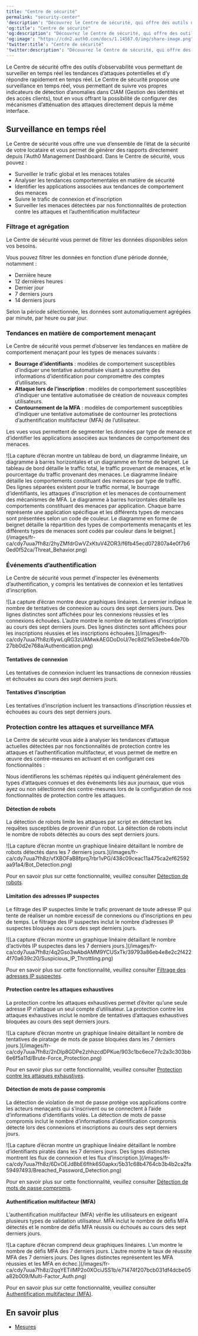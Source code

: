 ```yaml
---
title: "Centre de sécurité"
permalink: "security-center"
'description': "Découvrez le Centre de sécurité, qui offre des outils d’observabilité vous permettant de surveiller en temps réel les tendances d’attaques potentielles et d’y répondre rapidement en temps réel."
'og:title': "Centre de sécurité"
'og:description': "Découvrez le Centre de sécurité, qui offre des outils d’observabilité vous permettant de surveiller en temps réel les tendances d’attaques potentielles et d’y répondre rapidement en temps réel."
'og:image': "https://cdn2.auth0.com/docs/1.14567.0/img/share-image.png"
'twitter:title': "Centre de sécurité"
'twitter:description': "Découvrez le Centre de sécurité, qui offre des outils d’observabilité vous permettant de surveiller en temps réel les tendances d’attaques potentielles et d’y répondre rapidement en temps réel."
---
```


Le Centre de sécurité offre des outils d’observabilité vous permettant de surveiller en temps réel les tendances d’attaques potentielles et d’y répondre rapidement en temps réel. Le Centre de sécurité propose une surveillance en temps réel, vous permettant de suivre vos propres indicateurs de détection d’anomalies dans CIAM (Gestion des identités et des accès clients), tout en vous offrant la possibilité de configurer des mécanismes d’atténuation des attaques directement depuis la même interface.

## Surveillance en temps réel

Le Centre de sécurité vous offre une vue d’ensemble de l’état de la sécurité de votre locataire et vous permet de générer des rapports directement depuis l'Auth0 Management Dashboard. Dans le Centre de sécurité, vous pouvez :

* Surveiller le trafic global et les menaces totales
* Analyser les tendances comportementales en matière de sécurité
* Identifier les applications associées aux tendances de comportement des menaces
* Suivre le trafic de connexion et d’inscription
* Surveiller les menaces détectées par nos fonctionnalités de protection contre les attaques et l’authentification multifacteur

### Filtrage et agrégation

Le Centre de sécurité vous permet de filtrer les données disponibles selon vos besoins.

Vous pouvez filtrer les données en fonction d’une période donnée, notamment :

* Dernière heure
* 12 dernières heures
* Dernier jour
* 7 derniers jours
* 14 derniers jours

Selon la période sélectionnée, les données sont automatiquement agrégées par minute, par heure ou par jour.

### Tendances en matière de comportement menaçant

Le Centre de sécurité vous permet d’observer les tendances en matière de comportement menaçant pour les types de menaces suivants :

* **Bourrage d’identifiants** : modèles de comportement susceptibles d’indiquer une tentative automatisée visant à soumettre des informations d’identification pour compromettre des comptes d’utilisateurs.
* **Attaque lors de l’inscription** : modèles de comportement susceptibles d’indiquer une tentative automatisée de création de nouveaux comptes utilisateurs.
* **Contournement de la <Tooltip href="/docs/fr-ca/glossary?term=multifactor-authentication" tip="Authentification multifacteur (MFA)
Processus d’authentification de l’utilisateur qui utilise un facteur en plus du nom d’utilisateur et du mot de passe, tel qu’un code par SMS." cta="Voir le glossaire">MFA</Tooltip>** : modèles de comportement susceptibles d’indiquer une tentative automatisée de contourner les protections d’authentification multifacteur (MFA) de l’utilisateur.

Les vues vous permettent de segmenter les données par type de menace et d’identifier les applications associées aux tendances de comportement des menaces.

<Frame>![La capture d’écran montre un tableau de bord, un diagramme linéaire, un diagramme à barres horizontales et un diagramme en forme de beignet. Le tableau de bord détaille le traffic total, le traffic provenant de menaces, et le pourcentage du traffic provenant des menaces. Le diagramme linéaire détaille les comportements constituant des menaces par type de traffic. Des lignes séparées existent pour le traffic normal, le bourrage d’identifiants, les attaques d’inscription et les menaces de contournement des mécanismes de MFA. Le diagramme à barres horizontales détaille les comportements constituant des menaces par application. Chaque barre représente une application spécifique et les différents types de mencaes sont présentées selon un code de couleur. Le diagramme en forme de beignet détaille la répartition des types de comportements menaçants et les différents types de menaces sont codés par couleur dans le beignet.](/images/fr-ca/cdy7uua7fh8z/2hyZMfdrGwVZxKtuV4ZOR3/f6fb45ecd072807a4e0f7b60ed0f52ca/Threat_Behavior.png)</Frame>

### Événements d’authentification

Le Centre de sécurité vous permet d’inspecter les événements d’authentification, y compris les tentatives de connexion et les tentatives d’inscription.

<Frame>![La capture d’écran montre deux graphiques linéaires. Le premier indique le nombre de tentatives de connexion au cours des sept derniers jours. Des lignes distinctes sont affichées pour les connexions réussies et les connexions échouées. L’autre montre le nombre de tentatives d’inscription au cours des sept derniers jours. Des lignes distinctes sont affichées pour les inscriptions réussies et les inscriptions échouées.](/images/fr-ca/cdy7uua7fh8z/6ywLqRG3zUAMwkAEGDoDoU/7ec8d21e53eebe4de70b27bb0d2e768a/Authentication.png)</Frame>

#### Tentatives de connexion

Les tentatives de connexion incluent les transactions de connexion réussies et échouées au cours des sept derniers jours.

#### Tentatives d’inscription

Les tentatives d’inscription incluent les transactions d’inscription réussies et échouées au cours des sept derniers jours.

### Protection contre les attaques et surveillance MFA

Le Centre de sécurité vous aide à analyser les tendances d’attaque actuelles détectées par nos fonctionnalités de protection contre les attaques et l’authentification multifacteur, et vous permet de mettre en œuvre des contre-mesures en activant et en configurant ces fonctionnalités :

<Callout icon="file-lines" color="#0EA5E9" iconType="regular">

Nous identifierons les schémas répétés qui indiquent généralement des types d’attaques connues et des événements liés aux journaux, que vous ayez ou non sélectionné des contre-mesures lors de la configuration de nos fonctionnalités de protection contre les attaques.

</Callout>

#### Détection de robots

La détection de robots limite les attaques par script en détectant les requêtes susceptibles de provenir d’un robot. La détection de robots inclut le nombre de robots détectés au cours des sept derniers jours.

<Frame>![La capture d’écran montre un graphique linéaire détaillant le nombre de robots détectés dans les 7 derniers jours.](/images/fr-ca/cdy7uua7fh8z/vfXBOFaB8fprq7rbr1vPG/438c09ceac11a475ca2ef62592aa91a4/Bot_Detection.png)</Frame>

Pour en savoir plus sur cette fonctionnalité, veuillez consulter [Détection de robots](/docs/fr-ca/secure/attack-protection/bot-detection).

#### Limitation des adresses IP suspectes

Le filtrage des IP suspectes limite le trafic provenant de toute adresse IP qui tente de réaliser un nombre excessif de connexions ou d’inscriptions en peu de temps. Le filtrage des IP suspectes inclut le nombre d’adresses IP suspectes bloquées au cours des sept derniers jours.

<Frame>![La capture d’écran montre un graphique linéaire détaillant le nombre d’activités IP suspectes dans les 7 derniers jours.](/images/fr-ca/cdy7uua7fh8z/4q2Gso3wAbdAMM9YCUSxTk/39793a86eb4e8e2c2f4224f70a639c20/Suspicious_IP_Throttling.png)</Frame>

Pour en savoir plus sur cette fonctionnalité, veuillez consulter [Filtrage des adresses IP suspectes](/docs/fr-ca/secure/attack-protection/suspicious-ip-throttling).

#### Protection contre les attaques exhaustives

La protection contre les attaques exhaustives permet d’éviter qu’une seule adresse IP n’attaque un seul compte d’utilisateur. La protection contre les attaques exhaustives inclut le nombre de tentatives d’attaques exhaustives bloquées au cours des sept derniers jours.

<Frame>![La capture d’écran montre un graphique linéaire détaillant le nombre de tentatives de piratage de mots de passe bloquées dans les 7 derniers jours.](/images/fr-ca/cdy7uua7fh8z/2nDIp8GDPe2zhhzcdDPKue/903c1bc6ece77c2a3c303bb6e6f5a11d/Brute-Force_Protection.png)</Frame>

Pour en savoir plus sur cette fonctionnalité, veuillez consulter [Protection contre les attaques exhaustives](/docs/fr-ca/secure/attack-protection/brute-force-protection).

#### Détection de mots de passe compromis

La détection de violation de mot de passe protège vos applications contre les acteurs menaçants qui s’inscrivent ou se connectent à l’aide d’informations d’identifiants volés. La détection de mots de passe compromis inclut le nombre d’informations d’identification compromis détecté lors des connexions et inscriptions au cours des sept derniers jours.

<Frame>![La capture d’écran montre un graphique linéaire détaillant le nombre d’identifiants piratés dans les 7 derniers jours. Des lignes distinctes montrent les flux de connexion et les flux d’inscription.](/images/fr-ca/cdy7uua7fh8z/6DxOEJdBbE6flhk6S0apkx/5b31c68b4764cb3b4b2ca2fa59497493/Breached_Password_Detection.png)</Frame>

Pour en savoir plus sur cette fonctionnalité, veuillez consulter [Détection de mots de passe compromis](/docs/fr-ca/secure/attack-protection/breached-password-detection).

#### Authentification multifacteur (MFA)

L’authentification multifacteur (MFA) vérifie les utilisateurs en exigeant plusieurs types de validation utilisateur. MFA inclut le nombre de défis MFA détectés et le nombre de défis MFA réussis ou échoués au cours des sept derniers jours.

<Frame>![La capture d’écran comprend deux graphiques linéaires. L’un montre le nombre de défis MFA des 7 derniers jours. L’autre montre le taux de réussite MFA des 7 derniers jours. Des lignes distinctes représentent les MFA réussies et les MFA en échec.](/images/fr-ca/cdy7uua7fh8z/2qqYETiIMP2o0XOciJSS1b/e71474f207bcb031df4dcbe05a82b009/Multi-Factor_Auth.png)</Frame>

Pour en savoir plus sur cette fonctionnalité, veuillez consulter [Authentification multifacteur (MFA)](/docs/fr-ca/secure/multi-factor-authentication).

## En savoir plus

* [Mesures](/docs/fr-ca/secure/security-center/metrics)